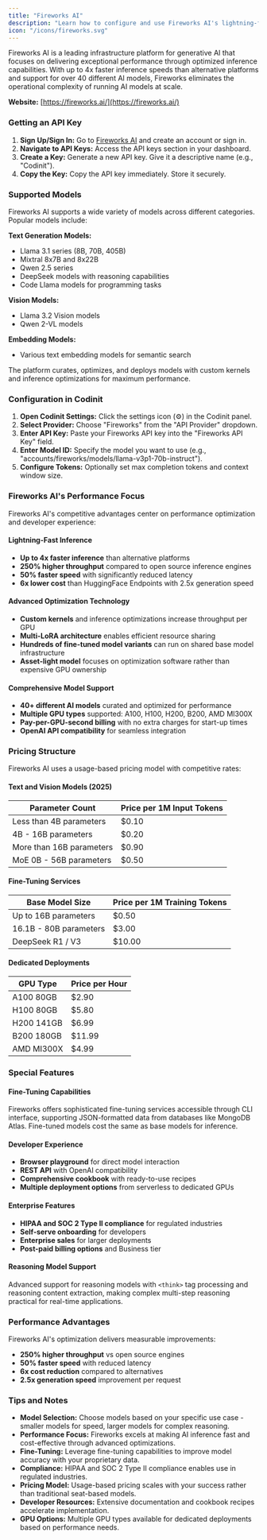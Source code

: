 ```yaml
---
title: "Fireworks AI"
description: "Learn how to configure and use Fireworks AI's lightning-fast inference platform with Codinit. Experience up to 4x faster inference speeds with optimized models and competitive pricing."
icon: "/icons/fireworks.svg"
---
```


Fireworks AI is a leading infrastructure platform for generative AI that focuses on delivering exceptional performance through optimized inference capabilities. With up to 4x faster inference speeds than alternative platforms and support for over 40 different AI models, Fireworks eliminates the operational complexity of running AI models at scale.

**Website:** [https://fireworks.ai/](https://fireworks.ai/)

### Getting an API Key

1.  **Sign Up/Sign In:** Go to [Fireworks AI](https://fireworks.ai/) and create an account or sign in.
2.  **Navigate to API Keys:** Access the API keys section in your dashboard.
3.  **Create a Key:** Generate a new API key. Give it a descriptive name (e.g., "Codinit").
4.  **Copy the Key:** Copy the API key immediately. Store it securely.

### Supported Models

Fireworks AI supports a wide variety of models across different categories. Popular models include:

**Text Generation Models:**
-   Llama 3.1 series (8B, 70B, 405B)
-   Mixtral 8x7B and 8x22B
-   Qwen 2.5 series
-   DeepSeek models with reasoning capabilities
-   Code Llama models for programming tasks

**Vision Models:**
-   Llama 3.2 Vision models
-   Qwen 2-VL models

**Embedding Models:**
-   Various text embedding models for semantic search

The platform curates, optimizes, and deploys models with custom kernels and inference optimizations for maximum performance.

### Configuration in Codinit

1.  **Open Codinit Settings:** Click the settings icon (⚙️) in the Codinit panel.
2.  **Select Provider:** Choose "Fireworks" from the "API Provider" dropdown.
3.  **Enter API Key:** Paste your Fireworks API key into the "Fireworks API Key" field.
4.  **Enter Model ID:** Specify the model you want to use (e.g., "accounts/fireworks/models/llama-v3p1-70b-instruct").
5.  **Configure Tokens:** Optionally set max completion tokens and context window size.

### Fireworks AI's Performance Focus

Fireworks AI's competitive advantages center on performance optimization and developer experience:

#### Lightning-Fast Inference
- **Up to 4x faster inference** than alternative platforms
- **250% higher throughput** compared to open source inference engines
- **50% faster speed** with significantly reduced latency
- **6x lower cost** than HuggingFace Endpoints with 2.5x generation speed

#### Advanced Optimization Technology
- **Custom kernels** and inference optimizations increase throughput per GPU
- **Multi-LoRA architecture** enables efficient resource sharing
- **Hundreds of fine-tuned model variants** can run on shared base model infrastructure
- **Asset-light model** focuses on optimization software rather than expensive GPU ownership

#### Comprehensive Model Support
- **40+ different AI models** curated and optimized for performance
- **Multiple GPU types** supported: A100, H100, H200, B200, AMD MI300X
- **Pay-per-GPU-second billing** with no extra charges for start-up times
- **OpenAI API compatibility** for seamless integration

### Pricing Structure

Fireworks AI uses a usage-based pricing model with competitive rates:

#### Text and Vision Models (2025)
| Parameter Count | Price per 1M Input Tokens |
|---|---|
| Less than 4B parameters | $0.10 |
| 4B - 16B parameters | $0.20 |
| More than 16B parameters | $0.90 |
| MoE 0B - 56B parameters | $0.50 |

#### Fine-Tuning Services
| Base Model Size | Price per 1M Training Tokens |
|---|---|
| Up to 16B parameters | $0.50 |
| 16.1B - 80B parameters | $3.00 |
| DeepSeek R1 / V3 | $10.00 |

#### Dedicated Deployments
| GPU Type | Price per Hour |
|---|---|
| A100 80GB | $2.90 |
| H100 80GB | $5.80 |
| H200 141GB | $6.99 |
| B200 180GB | $11.99 |
| AMD MI300X | $4.99 |

### Special Features

#### Fine-Tuning Capabilities
Fireworks offers sophisticated fine-tuning services accessible through CLI interface, supporting JSON-formatted data from databases like MongoDB Atlas. Fine-tuned models cost the same as base models for inference.

#### Developer Experience
- **Browser playground** for direct model interaction
- **REST API** with OpenAI compatibility
- **Comprehensive cookbook** with ready-to-use recipes
- **Multiple deployment options** from serverless to dedicated GPUs

#### Enterprise Features
- **HIPAA and SOC 2 Type II compliance** for regulated industries
- **Self-serve onboarding** for developers
- **Enterprise sales** for larger deployments
- **Post-paid billing options** and Business tier

#### Reasoning Model Support
Advanced support for reasoning models with `<think>` tag processing and reasoning content extraction, making complex multi-step reasoning practical for real-time applications.

### Performance Advantages

Fireworks AI's optimization delivers measurable improvements:
- **250% higher throughput** vs open source engines
- **50% faster speed** with reduced latency
- **6x cost reduction** compared to alternatives
- **2.5x generation speed** improvement per request

### Tips and Notes

-   **Model Selection:** Choose models based on your specific use case - smaller models for speed, larger models for complex reasoning.
-   **Performance Focus:** Fireworks excels at making AI inference fast and cost-effective through advanced optimizations.
-   **Fine-Tuning:** Leverage fine-tuning capabilities to improve model accuracy with your proprietary data.
-   **Compliance:** HIPAA and SOC 2 Type II compliance enables use in regulated industries.
-   **Pricing Model:** Usage-based pricing scales with your success rather than traditional seat-based models.
-   **Developer Resources:** Extensive documentation and cookbook recipes accelerate implementation.
-   **GPU Options:** Multiple GPU types available for dedicated deployments based on performance needs.
